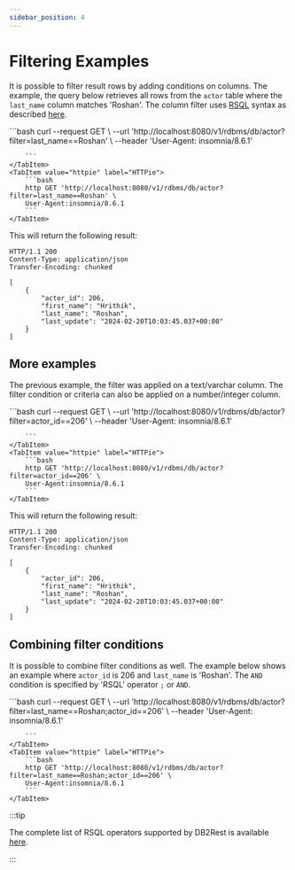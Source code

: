 ```yaml
---
sidebar_position: 4
---
```


# Filtering Examples

It is possible to filter result rows by adding conditions on columns.
The example, the query below retrieves all rows from the `actor` table where the `last_name` column matches 'Roshan'.
The column filter uses [RSQL](./filter-data-with-rsql) syntax as described [here](./filter-data-with-rsql).



<Tabs>
    <TabItem value="cURL" label="cURL" default>
        ```bash
        curl --request GET \
        --url 'http://localhost:8080/v1/rdbms/db/actor?filter=last_name==Roshan' \
        --header 'User-Agent: insomnia/8.6.1'

        ```
    </TabItem>
    <TabItem value="httpie" label="HTTPie">
        ```bash
        http GET 'http://localhost:8080/v1/rdbms/db/actor?filter=last_name==Roshan' \
        User-Agent:insomnia/8.6.1
        ```
    </TabItem>

</Tabs>

This will return the following result:

```http
HTTP/1.1 200
Content-Type: application/json
Transfer-Encoding: chunked

[
	{
		"actor_id": 206,
		"first_name": "Hrithik",
		"last_name": "Roshan",
		"last_update": "2024-02-20T10:03:45.037+00:00"
	}
]

```


## More examples

The previous example, the filter was applied on a text/varchar column. The filter condition or criteria can also
be applied on a number/integer column.


<Tabs>
    <TabItem value="cURL" label="cURL" default>
        ```bash
        curl --request GET \
        --url 'http://localhost:8080/v1/rdbms/db/actor?filter=actor_id==206' \
        --header 'User-Agent: insomnia/8.6.1'

        ```
    </TabItem>
    <TabItem value="httpie" label="HTTPie">
        ```bash
        http GET 'http://localhost:8080/v1/rdbms/db/actor?filter=actor_id==206' \
        User-Agent:insomnia/8.6.1
        ```
    </TabItem>

</Tabs>


This will return the following result:

```http
HTTP/1.1 200
Content-Type: application/json
Transfer-Encoding: chunked

[
	{
		"actor_id": 206,
		"first_name": "Hrithik",
		"last_name": "Roshan",
		"last_update": "2024-02-20T10:03:45.037+00:00"
	}
]

```


## Combining filter conditions

It is possible to combine filter conditions as well. The example below shows an example where `actor_id` is 206 and
`last_name` is 'Roshan'. The `AND` condition is specified by 'RSQL' operator `;` or `AND`.



<Tabs>
    <TabItem value="cURL" label="cURL" default>
        ```bash
        curl --request GET \
        --url 'http://localhost:8080/v1/rdbms/db/actor?filter=last_name==Roshan;actor_id==206' \
        --header 'User-Agent: insomnia/8.6.1'

        ```
    </TabItem>
    <TabItem value="httpie" label="HTTPie">
        ```bash
        http GET 'http://localhost:8080/v1/rdbms/db/actor?filter=last_name==Roshan;actor_id==206' \
        User-Agent:insomnia/8.6.1
        ```
    </TabItem>

</Tabs>


:::tip

The complete list of RSQL operators supported by DB2Rest is available [here](https://db2rest.com/docs/read/supported-rsql-operators).

:::

